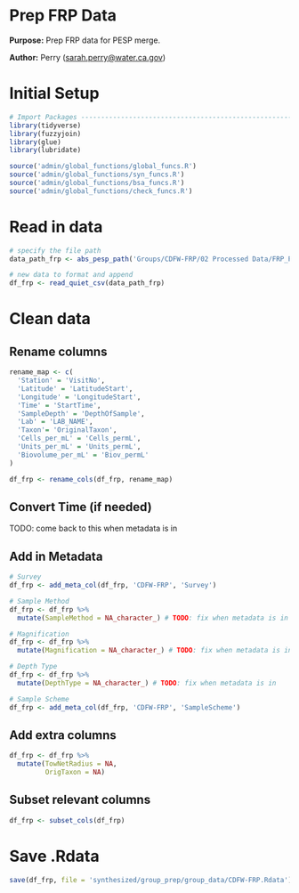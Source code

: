 # Prep FRP Data

**Purpose:** Prep FRP data for PESP merge.

**Author:** Perry ([sarah.perry\@water.ca.gov](mailto:sarah.perry@water.ca.gov){.email})

# Initial Setup
```r
# Import Packages ---------------------------------------------------------
library(tidyverse)
library(fuzzyjoin)
library(glue)
library(lubridate)

source('admin/global_functions/global_funcs.R')
source('admin/global_functions/syn_funcs.R')
source('admin/global_functions/bsa_funcs.R')
source('admin/global_functions/check_funcs.R')
```

# Read in data
```r
# specify the file path
data_path_frp <- abs_pesp_path('Groups/CDFW-FRP/02 Processed Data/FRP_PESP_updated.csv')

# new data to format and append
df_frp <- read_quiet_csv(data_path_frp)
```

# Clean data

## Rename columns
```r
rename_map <- c(
  'Station' = 'VisitNo',
  'Latitude' = 'LatitudeStart',
  'Longitude' = 'LongitudeStart',
  'Time' = 'StartTime',
  'SampleDepth' = 'DepthOfSample',
  'Lab' = 'LAB_NAME',
  'Taxon'= 'OriginalTaxon',
  'Cells_per_mL' = 'Cells_permL',
  'Units_per_mL' = 'Units_permL',
  'Biovolume_per_mL' = 'Biov_permL'
)

df_frp <- rename_cols(df_frp, rename_map)
```

## Convert Time (if needed)
TODO: come back to this when metadata is in

## Add in Metadata
```r
# Survey
df_frp <- add_meta_col(df_frp, 'CDFW-FRP', 'Survey')

# Sample Method
df_frp <- df_frp %>%
  mutate(SampleMethod = NA_character_) # TODO: fix when metadata is in

# Magnification
df_frp <- df_frp %>%
  mutate(Magnification = NA_character_) # TODO: fix when metadata is in

# Depth Type
df_frp <- df_frp %>%
  mutate(DepthType = NA_character_) # TODO: fix when metadata is in

# Sample Scheme
df_frp <- add_meta_col(df_frp, 'CDFW-FRP', 'SampleScheme')
```

## Add extra columns
```r
df_frp <- df_frp %>% 
  mutate(TowNetRadius = NA,
         OrigTaxon = NA)
```


## Subset relevant columns
```r
df_frp <- subset_cols(df_frp)
```

# Save .Rdata
```r
save(df_frp, file = 'synthesized/group_prep/group_data/CDFW-FRP.Rdata')
```

